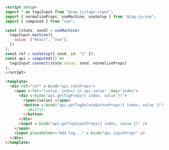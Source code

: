 ```md
<script setup>
import * as tagsInput from "@zag-js/tags-input";
import { normalizeProps, useMachine, useSetup } from "@zag-js/vue";
import { computed } from "vue";

const [state, send] = useMachine(
  tagsInput.machine({
    value: ["React", "Vue"],
  })
);
const ref = useSetup({ send, id: "1" });
const api = computed(() =>
  tagsInput.connect(state.value, send, normalizeProps)
);
</script>

<template>
  <div ref="ref" v-bind="api.rootProps">
    <span v-for="(value, index) in api.value" :key="index">
      <div v-bind="api.getTagProps({ index, value })">
        <span>{value} </span>
        <button v-bind="api.getTagDeleteButtonProps({ index, value })">
          &#x2715;
        </button>
      </div>
      <input v-bind="api.getTagInputProps({ index, value })" />
    </span>
    <input placeholder="Add tag..." v-bind="api.inputProps" />
  </div>
</template>
```
